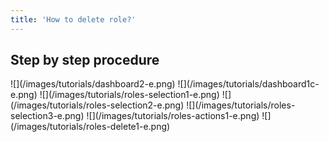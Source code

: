 ```yaml
---
title: 'How to delete role?'
---
```


## Step by step procedure

<Steps>
  <Step title="Go to &#x22;Dashboard&#x22;">
    ![](/images/tutorials/dashboard2-e.png)
  </Step>

  <Step title="Click your &#x22;company name&#x22;">
    ![](/images/tutorials/dashboard1c-e.png)
  </Step>

  <Step title="Click &#x22;Management > Roles&#x22; from the sidebar.">
    ![](/images/tutorials/roles-selection1-e.png)
  </Step>

  <Step title="Click on the &#x22;role name&#x22;.">
    ![](/images/tutorials/roles-selection2-e.png)
  </Step>

  <Step title="Click &#x22;Edit&#x22; link.">
    ![](/images/tutorials/roles-selection3-e.png)
  </Step>

  <Step title="Fill up the fields, then hit &#x22;Save&#x22;.">
    ![](/images/tutorials/roles-actions1-e.png)
  </Step>

  <Step title="Click the &#x22;Delete&#x22; button for confirmation.">
    ![](/images/tutorials/roles-delete1-e.png)
  </Step>
</Steps>